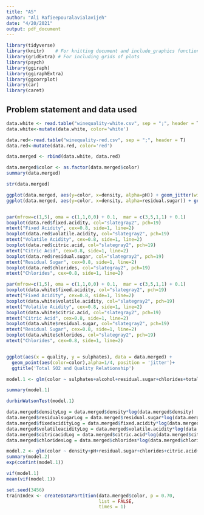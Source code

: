 ---
title: "A5"
author: "Ali Rafieepouralavialavijeh"
date: "4/20/2021"
output: pdf_document
---

```{r setup, include=FALSE}
library(tidyverse)
library(knitr)    # For knitting document and include_graphics function
library(gridExtra) # For including grids of plots
library(psych)
library(ggiraph)
library(ggiraphExtra)
library(ggcorrplot)
library(car)
library(caret)

```


## Problem statement and data used

```{r}
data.white <- read.table("winequality-white.csv", sep = ";", header = T)
data.white<-mutate(data.white, color='white')

data.red<-read.table("winequality-red.csv", sep = ";", header = T)
data.red<-mutate(data.red, color='red')

data.merged <- rbind(data.white, data.red)

data.merged$color <- as.factor(data.merged$color)
summary(data.merged)

str(data.merged)
```



```{r}
ggplot(data.merged, aes(y=color, x=density, alpha=pH)) + geom_jitter(width=0.1, height=0.25)
ggplot(data.merged, aes(y=color, x=density, alpha=residual.sugar)) + geom_jitter(width=0.1, height=0.25)


par(mfrow=c(1,5), oma = c(1,1,0,0) + 0.1,  mar = c(3,5,1,1) + 0.1)
boxplot(data.red$fixed.acidity, col="slategray2", pch=19)
mtext("Fixed Acidity", cex=0.8, side=1, line=2)
boxplot(data.red$volatile.acidity, col="slategray2", pch=19)
mtext("Volatile Acidity", cex=0.8, side=1, line=2)
boxplot(data.red$citric.acid, col="slategray2", pch=19)
mtext("Citric Acid", cex=0.8, side=1, line=2)
boxplot(data.red$residual.sugar, col="slategray2", pch=19)
mtext("Residual Sugar", cex=0.8, side=1, line=2)
boxplot(data.red$chlorides, col="slategray2", pch=19)
mtext("Chlorides", cex=0.8, side=1, line=2)

par(mfrow=c(1,5), oma = c(1,1,0,0) + 0.1,  mar = c(3,5,1,1) + 0.1)
boxplot(data.white$fixed.acidity, col="slategray2", pch=19)
mtext("Fixed Acidity", cex=0.8, side=1, line=2)
boxplot(data.white$volatile.acidity, col="slategray2", pch=19)
mtext("Volatile Acidity", cex=0.8, side=1, line=2)
boxplot(data.white$citric.acid, col="slategray2", pch=19)
mtext("Citric Acid", cex=0.8, side=1, line=2)
boxplot(data.white$residual.sugar, col="slategray2", pch=19)
mtext("Residual Sugar", cex=0.8, side=1, line=2)
boxplot(data.white$chlorides, col="slategray2", pch=19)
mtext("Chlorides", cex=0.8, side=1, line=2)


ggplot(aes(x = quality, y = sulphates), data = data.merged) + 
  geom_point(aes(color=color),alpha=1/4, position = 'jitter')+
  ggtitle('Total SO2 and Quality Relationship')

```



```{r}
model.1 <- glm(color ~ sulphates+alcohol+residual.sugar+chlorides+total.sulfur.dioxide+free.sulfur.dioxide+quality+fixed.acidity+volatile.acidity, data=data.merged, family=binomial())

summary(model.1)

durbinWatsonTest(model.1)

```

```{r}

data.merged$densityLog = data.merged$density*log(data.merged$density)
data.merged$residualsugarLog = data.merged$residual.sugar*log(data.merged$residual.sugar)
data.merged$fixedacidityLog = data.merged$fixed.acidity*log(data.merged$fixed.acidity)
data.merged$volatileacidityLog = data.merged$volatile.acidity*log(data.merged$volatile.acidity)
data.merged$citricacidLog = data.merged$citric.acid*log(data.merged$citric.acid)
data.merged$chloridesLog = data.merged$chlorides*log(data.merged$chlorides)

model.2 <- glm(color ~ density+pH+residual.sugar+chlorides+citric.acid+fixed.acidity+volatile.acidity+densityLog+residualsugarLog+fixedacidityLog+volatileacidityLog+citricacidLog+chloridesLog, data=data.merged, family=binomial())
summary(model.2)
exp(confint(model.1))

```




```{R}
vif(model.1)
mean(vif(model.1))
```


```{r}
set.seed(3456)
trainIndex <- createDataPartition(data.merged$color, p = 0.70,
                                  list = FALSE,
                                  times = 1)

```